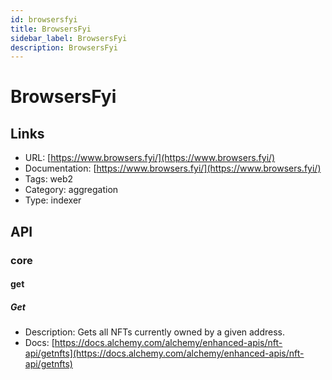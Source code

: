 ```yaml
---
id: browsersfyi
title: BrowsersFyi
sidebar_label: BrowsersFyi
description: BrowsersFyi
---
```


# BrowsersFyi

## Links

* URL: [https://www.browsers.fyi/](https://www.browsers.fyi/)
* Documentation: [https://www.browsers.fyi/](https://www.browsers.fyi/)
* Tags: web2
* Category: aggregation
* Type: indexer

## API

### core

#### get

##### Get

* Description: Gets all NFTs currently owned by a given address.
* Docs: [https://docs.alchemy.com/alchemy/enhanced-apis/nft-api/getnfts](https://docs.alchemy.com/alchemy/enhanced-apis/nft-api/getnfts)
